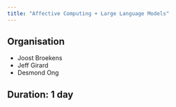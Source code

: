 ```yaml
---
title: "Affective Computing + Large Language Models"
---
```


## Organisation

- Joost Broekens
- Jeff Girard
- Desmond Ong 

## Duration: 1 day
